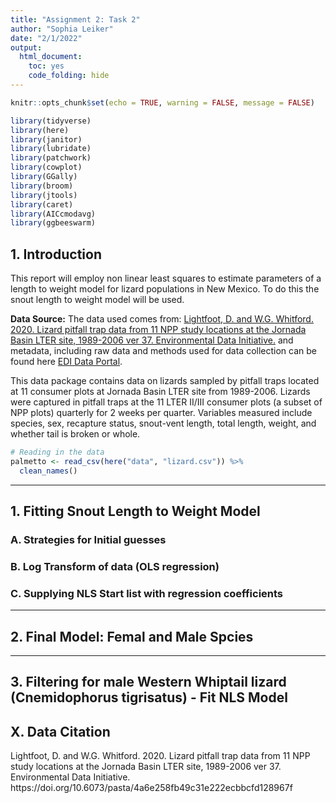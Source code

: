 ```yaml
---
title: "Assignment 2: Task 2"
author: "Sophia Leiker"
date: "2/1/2022"
output:   
  html_document: 
    toc: yes
    code_folding: hide
---
```


```r
knitr::opts_chunk$set(echo = TRUE, warning = FALSE, message = FALSE)

library(tidyverse)
library(here)
library(janitor)
library(lubridate)
library(patchwork)
library(cowplot)
library(GGally)
library(broom)
library(jtools)
library(caret)
library(AICcmodavg)
library(ggbeeswarm)
```

## 1. Introduction

This report will employ non linear least squares to estimate parameters of a length to weight model for lizard populations in New Mexico. To do this the  snout length to weight model will be used. 


**Data Source:** The data used comes from: [Lightfoot, D. and W.G. Whitford. 2020. Lizard pitfall trap data from 11 NPP study locations at the Jornada Basin LTER site, 1989-2006 ver 37. Environmental Data Initiative. ](https://doi.org/10.6073/pasta/4a6e258fb49c31e222ecbbcfd128967f) and metadata, including raw data and methods used for data collection can be found here [EDI Data Portal](https://portal.edirepository.org/nis/mapbrowse?packageid=knb-lter-jrn.210007001.37).

This data package contains data on lizards sampled by pitfall traps located at 11 consumer plots at Jornada Basin LTER site from 1989-2006. Lizards were captured in pitfall traps at the 11 LTER II/III consumer plots (a subset of NPP plots) quarterly for 2 weeks per quarter. Variables measured include species, sex, recapture status, snout-vent length, total length, weight, and whether tail is broken or whole.



```r
# Reading in the data
palmetto <- read_csv(here("data", "lizard.csv")) %>% 
  clean_names()

```

***

## 1. Fitting Snout Length to Weight Model

### A. Strategies for Initial guesses 

### B. Log Transform of data (OLS regression)

### C. Supplying NLS Start list with regression coefficients

***

## 2. Final Model: Femal and Male Spcies


***

## 3. Filtering for male Western Whiptail lizard (Cnemidophorus tigrisatus) - Fit NLS Model



## X. Data Citation

Lightfoot, D. and W.G. Whitford. 2020. Lizard pitfall trap data from 11 NPP study locations at the Jornada Basin LTER site, 1989-2006 ver 37. Environmental Data Initiative. https://doi.org/10.6073/pasta/4a6e258fb49c31e222ecbbcfd128967f

